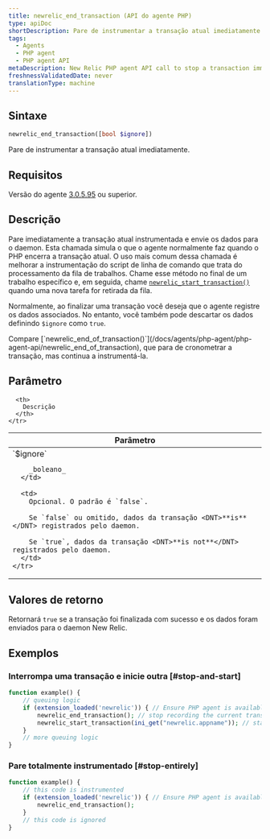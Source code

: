 ```yaml
---
title: newrelic_end_transaction (API do agente PHP)
type: apiDoc
shortDescription: Pare de instrumentar a transação atual imediatamente.
tags:
  - Agents
  - PHP agent
  - PHP agent API
metaDescription: New Relic PHP agent API call to stop a transaction immediately. Useful for job queue processing.
freshnessValidatedDate: never
translationType: machine
---
```


## Sintaxe

```php
newrelic_end_transaction([bool $ignore])
```

Pare de instrumentar a transação atual imediatamente.

## Requisitos

Versão do agente [3.0.5.95](/docs/release-notes/agent-release-notes/php-release-notes/php-agent) ou superior.

## Descrição

Pare imediatamente a transação atual instrumentada e envie os dados para o daemon. Esta chamada simula o que o agente normalmente faz quando o PHP encerra a transação atual. O uso mais comum dessa chamada é melhorar a instrumentação do script de linha de comando que trata do processamento da fila de trabalhos. Chame esse método no final de um trabalho específico e, em seguida, chame [`newrelic_start_transaction()`](/docs/agents/php-agent/php-agent-api/newrelic_start_transaction) quando uma nova tarefa for retirada da fila.

Normalmente, ao finalizar uma transação você deseja que o agente registre os dados associados. No entanto, você também pode descartar os dados definindo `$ignore` como `true`.

<Callout variant="tip">
  Compare [`newrelic_end_of_transaction()`](/docs/agents/php-agent/php-agent-api/newrelic_end_of_transaction), que para de cronometrar a transação, mas continua a instrumentá-la.
</Callout>

## Parâmetro

<table>
  <thead>
    <tr>
      <th width="25%">
        Parâmetro
      </th>

      <th>
        Descrição
      </th>
    </tr>
  </thead>

  <tbody>
    <tr>
      <td>
        `$ignore`

        _boleano_
      </td>

      <td>
        Opcional. O padrão é `false`.

        Se `false` ou omitido, dados da transação <DNT>**is**</DNT> registrados pelo daemon.

        Se `true`, dados da transação <DNT>**is not**</DNT> registrados pelo daemon.
      </td>
    </tr>
  </tbody>
</table>

## Valores de retorno

Retornará `true` se a transação foi finalizada com sucesso e os dados foram enviados para o daemon New Relic.

## Exemplos

### Interrompa uma transação e inicie outra [#stop-and-start]

```php
function example() {
    // queuing logic
    if (extension_loaded('newrelic')) { // Ensure PHP agent is available
        newrelic_end_transaction(); // stop recording the current transaction
        newrelic_start_transaction(ini_get("newrelic.appname")); // start recording a new transaction
    }
    // more queuing logic
}
```

### Pare totalmente instrumentado [#stop-entirely]

```php
function example() {
    // this code is instrumented
    if (extension_loaded('newrelic')) { // Ensure PHP agent is available
        newrelic_end_transaction();
    }
    // this code is ignored
}
```
